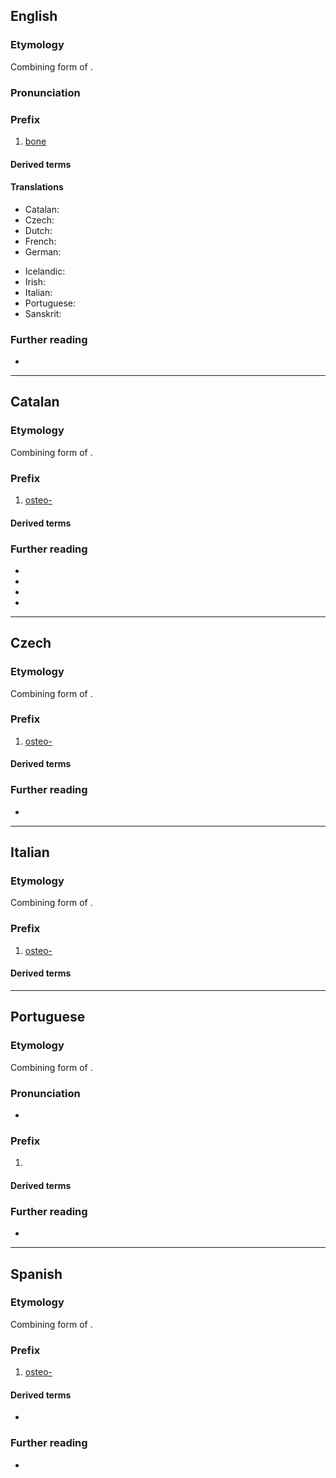 {{also|osteo|ostéo-}}
==English==

===Etymology===
Combining form of {{der|en|grc|ὀστέον||bone}}.

===Pronunciation===
{{IPA|en|/ɑstioʊ̯/}}

===Prefix===
{{en-prefix}}

# [[bone]]

====Derived terms====
{{prefixsee|en}}

====Translations====
{{trans-top|bone}}
* Catalan: {{t|ca|osteo-}}
* Czech: {{t|cs|osteo-}}
* Dutch: {{t|nl|osteo}}
* French: {{t+|fr|ostéo-}}
* German: {{t|de|osteo-}}
{{trans-mid}}
* Icelandic: {{t|is|bein-}}
* Irish: {{t|ga|oisté-}}
* Italian: {{t+|it|osteo-}}
* Portuguese: {{t|pt|osteo-}}
* Sanskrit: {{t+|sa|अस्थि|n}}
{{trans-bottom}}

===Further reading===
* {{pedia|list of diseases starting with O#Osteo}}

----

==Catalan==

===Etymology===
Combining form of {{der|ca|grc|ὀστέον|t=bone}}.

===Prefix===
{{head|ca|prefix}}

# [[#English|osteo-]]

====Derived terms====
{{prefixsee|ca}}

===Further reading===
* {{R:IEC2}}
* {{R:DCVB}}
* {{R:DNV}}
* {{R:GDLC}}

----

==Czech==

===Etymology===
Combining form of {{der|cs|grc|ὀστέον||bone}}.

===Prefix===
{{cs-pref}}

# [[#English|osteo-]]

====Derived terms====
{{prefixsee|cs}}

===Further reading===
* {{R:Slovnik afixu}}

----

==Italian==

===Etymology===
Combining form of {{der|it|grc|ὀστέον||bone}}.

===Prefix===
{{head|it|prefix}}

# {{lb|it|anatomy}} [[#English|osteo-]]

====Derived terms====
{{prefixsee|it}}

----

==Portuguese==

===Etymology===
Combining form of {{der|pt|grc|ὀστέον||bone}}.

===Pronunciation===
* {{a|BR}} {{IPA|pt|/ˈɔs.te.o/|/ˈɔs.t͡ʃi.o/|/ˈos-/}}

===Prefix===
{{head|pt|prefix}}

# {{l|en|osteo-}}

====Derived terms====
{{prefixsee|pt}}

===Further reading===
* {{R:pt:Priberam}}

----

==Spanish==

===Etymology===
Combining form of {{der|es|grc|ὀστέον|t=bone}}.

===Prefix===
{{head|es|prefix}}

# [[#English|osteo-]]

====Derived terms====
* {{prefixsee|es}}

===Further reading===
* {{R:es:DRAE}}